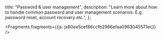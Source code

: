   title: "Password & user management",
  description: "Learn more about how to handle common password and user management scenarios. E.g. password reset, account recovery etc.",
};






<Fragments fragments={{js: js60ee5cef86ccfb2966efaa0963045571ec}} />